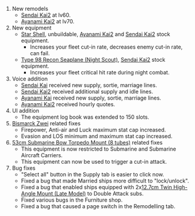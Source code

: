 # New remodels
#* [[Sendai| Sendai Kai2]] at lv60.
#* [[Ayanami| Ayanami Kai2]] at lv70.
# New equipment
#* [[Star Shell]], unbuildable, [[Ayanami| Ayanami Kai2]] and [[Sendai| Sendai Kai2]] stock equipment.
#** Increases your fleet cut-in rate, decreases enemy cut-in rate, can fail.
#* [[Type 98 Recon Seaplane (Night Scout)]], [[Sendai| Sendai Kai2]] stock equipment.
#** Increases your fleet critical hit rate during night combat.
# Voice addition
#* [[Sendai| Sendai Kai]] received new supply, sortie, marriage lines.
#* [[Sendai| Sendai Kai2]] received additional supply and idle lines.
#* [[Ayanami| Ayanami Kai]] received new supply, sortie, marriage lines.
#* [[Ayanami| Ayanami Kai2]] received hourly quotes.
# UI addition
#* The equipment log book was extended to 150 slots.
# [[Bismarck|Bismarck Zwei]] related fixes
#* Firepower, Anti-air and Luck maximum stat cap increased.
#* Evasion and LOS minimum and maximum stat cap increased.
# [[53cm Submarine Bow Torpedo Mount (8 tubes)]] related fixes
#* This equipment is now restricted to Submarine and Submarine Aircraft Carriers.
#* This equipment can now be used to trigger a cut-in attack.
# Bug fixes
#* "Select all" button in the Supply tab is easier to click now.
#* Fixed a bug that made Married ships more difficult to "lock/unlock".
#* Fixed a bug that enabled ships equipped with 2x[[12.7cm Twin High-Angle Mount (Late Model)]] to Double Attack subs.
#* Fixed various bugs in the Furniture shop.
#* Fixed a bug that caused a page switch in the Remodelling tab.